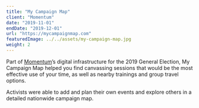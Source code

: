 ```yaml
---
title: "My Campaign Map"
client: "Momentum"
date: "2019-11-01"
endDate: "2019-12-01"
url: "https://mycampaignmap.com"
featuredImage: ../../assets/my-campaign-map.jpg
weight: 2
---
```


Part of [Momentum](https://peoplesmomentum.com/)’s digital infrastructure for the 2019 General Election, My Campaign Map helped you find canvassing sessions that would be the most effective use of your time, as well as nearby trainings and group travel options. 

Activists were able to add and plan their own events and explore others in a detailed nationwide campaign map.
